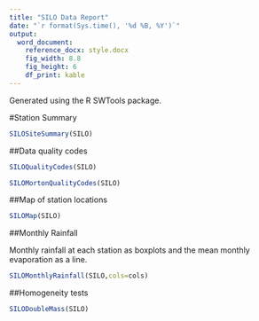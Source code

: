 ---
title: "SILO Data Report"
date: "`r format(Sys.time(), '%d %B, %Y')`"
output: 
  word_document:
    reference_docx: style.docx
    fig_width: 8.8
    fig_height: 6
    df_print: kable
---

Generated using the R SWTools package.

#Station Summary

```{r echo=FALSE}
SILOSiteSummary(SILO)
```

##Data quality codes

```{r echo=FALSE}
SILOQualityCodes(SILO)

SILOMortonQualityCodes(SILO)
```

##Map of station locations

```{r echo=FALSE, warning=FALSE, message=FALSE}
SILOMap(SILO)
```

##Monthly Rainfall

Monthly rainfall at each station as boxplots and the mean monthly evaporation as a line.
```{r echo=FALSE}
SILOMonthlyRainfall(SILO,cols=cols)
```

##Homogeneity tests

```{r echo=FALSE}
SILODoubleMass(SILO)
```

